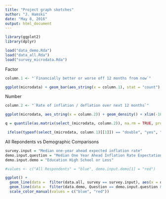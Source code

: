```yaml
---
title: "Project graph sketches"
author: "J. Hamski"
date: "May 8, 2016"
output: html_document
---
```


```r
library(ggplot2)
library(dplyr)
```

```r
load("data_demo.Rda")
load("data_all.Rda")
load("survey_microdata.Rda")
```


Factor

```r
column.1 <- "`Financially better or worse off 12 months from now`"

ggplot(microdata) + geom_bar(aes_string(x = column.1), stat = "count") 
```


Number

```r
column.2 <- "`Rate of inflation / deflation over next 12 months`"

ggplot(microdata, aes_string(x = column.2)) + geom_density() + xlim(-100, 100)
```

```r
q = quantile(as.matrix(select_(microdata, column.2)), na.rm = TRUE, probs =  c(0.1, 0.9))
```

```r
 ifelse(typeof(select_(microdata, column.1)[[1]]) == "double", "yes", "no")
```





All Repondents vs Demographic Comparisons
```r
survey.input = "Median one-year ahead expected inflation rate"
demo.input.question = "Median One Year Ahead Inflation Rate Expectation"
demo.input.demo = "Education High School or Less"

#values <- c("All Respondents" = "blue", demo.input.demo[1] = "red")

ggplot() + 
  geom_line(data =  filter(data.all, survey == survey.input), aes(x = date, y = results, color = "All Respondents")) + 
  geom_line(data =  filter(data.demo, Question == demo.input.question & Demographic == demo.input.demo), aes(x = date, y = results, color = as.character(demo.input.demo))) + 
  scale_color_manual(values = c("blue", "red"))

```